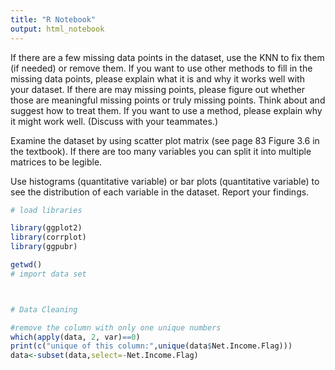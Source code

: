 ```yaml
---
title: "R Notebook"
output: html_notebook
---
```


If there are a few missing data points in the dataset, use the KNN to fix them (if needed) or remove them. If you want to use other methods to fill in the missing data points, please explain what it is and why it works well with your dataset. If there are may missing points, please figure out whether those are meaningful missing points or truly missing points. Think about and suggest how to treat them. If you want to use a method, please explain why it might work well. (Discuss with your teammates.)

Examine the dataset by using scatter plot matrix (see page 83 Figure 3.6 in the textbook). If there are too many variables you can split it into multiple matrices to be legible.

Use histograms (quantitative variable) or bar plots (quantitative variable) to see the distribution of each variable in the dataset. Report your findings.

```r

# load libraries

library(ggplot2)
library(corrplot)
library(ggpubr)

getwd()
# import data set



# Data Cleaning

#remove the column with only one unique numbers
which(apply(data, 2, var)==0)
print(c("unique of this column:",unique(data$Net.Income.Flag)))
data<-subset(data,select=-Net.Income.Flag)
```
